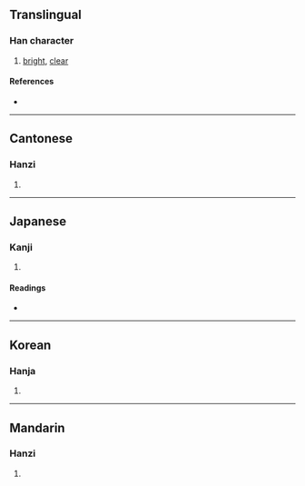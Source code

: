 {{also|瞭}}
{{character info/new}}
==Translingual==

===Han character===
{{Han char|rn=72|rad=日|as=12|sn=16|four=64096|canj=AKCF|ids=⿰日尞}}

# [[bright]], [[clear]]

====References====
* {{Han ref|kx=0499.370|dkj=14148|dj=0869.080|hdz=21536.030|uh=66B8|ud=26296|bh=BEE9|bd=48873}}

----

==Cantonese==

===Hanzi===
{{yue-hanzi|jyut=[[liu4]]|y=liu4}}

# {{defn|lang=yue|sort=日12}}

----

==Japanese==

===Kanji===
{{ja-kanji|grade=|rs=日12}}

# {{defn|lang=ja|sort=日12}}

====Readings====
* {{ja-readings|on=[[りょう]] (ryō)|kun=[[あきらか]] (akiraka)}}

----

==Korean==

===Hanja===
{{ko-hanja|hangeul=[[료]]>[[요]]|eumhun=|rv=ryo>yo|mr=ryo>yo|y=lyo>yo}}

# {{defn|lang=ko|sort=日12}}

----

==Mandarin==

===Hanzi===
{{cmn-hanzi|pin=[[liáo]] ([[liao2]])|wg=liao<sup>2</sup>}}

# {{defn|lang=cmn|sort=日12}}